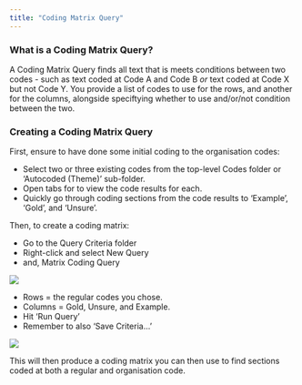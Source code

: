 ```yaml
---
title: "Coding Matrix Query"
---
```


### What is a Coding Matrix Query?

A Coding Matrix Query finds all text that is meets conditions between two codes - such as text coded at Code A and Code B *or* text coded at Code X but not Code Y. You provide a list of codes to use for the rows, and another for the columns, alongside speciftying whether to use and/or/not condition between the two.

### Creating a Coding Matrix Query

First, ensure to have done some initial coding to the organisation codes:

::: instructions

- Select two or three existing codes from the top-level Codes folder or 'Autocoded (Theme)' sub-folder.
- Open tabs for to view the code results for each.
- Quickly go through coding sections from the code results to 'Example', 'Gold', and 'Unsure'.

:::

Then, to create a coding matrix:

::: instructions

- Go to the Query Criteria folder
- Right-click and select New Query
- and, Matrix Coding Query

![](../images/cm-1.png)

:::

::: instructions

- Rows = the regular codes you chose.
- Columns = Gold, Unsure, and Example.
- Hit 'Run Query'
- Remember to also 'Save Criteria...'

![](../images/cm-2.png)

:::

This will then produce a coding matrix you can then use to find sections coded at both a regular and organisation code.


